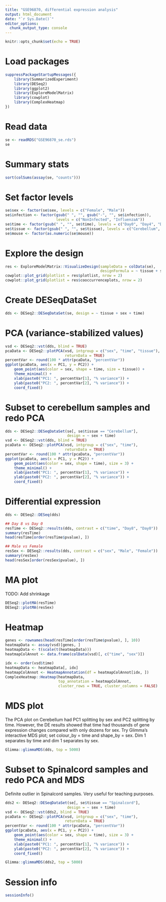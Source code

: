```yaml
---
title: "GSE96870, differential expression analysis"
output: html_document
date: "`r Sys.Date()`"
editor_options: 
  chunk_output_type: console
---
```


```r
knitr::opts_chunk$set(echo = TRUE)
```

# Load packages

```r
suppressPackageStartupMessages({
    library(SummarizedExperiment)
    library(DESeq2)
    library(ggplot2)
    library(ExploreModelMatrix)
    library(cowplot)
    library(ComplexHeatmap)
})
```

# Read data

```r
se <- readRDS("GSE96870_se.rds")
se
```

# Summary stats

```r
sort(colSums(assay(se, "counts")))
```

# Set factor  levels

```r
se$sex <- factor(se$sex, levels = c("Female", "Male"))
se$infection <- factor(gsub(" ", "", gsub("-", "", se$infection)), 
                       levels = c("NonInfected", "InfluenzaA"))
se$time <- factor(gsub(" ", "", se$time), levels = c("Day0", "Day4", "Day8"))
se$tissue <- factor(gsub(" ", "", se$tissue), levels = c("Cerebellum", "Spinalcord"))
se$mouse <- factor(as.numeric(se$mouse))
```

# Explore the design

```r
res <- ExploreModelMatrix::VisualizeDesign(sampleData = colData(se),
                                           designFormula = ~ tissue + sex + time)
cowplot::plot_grid(plotlist = res$plotlist, nrow = 2)
cowplot::plot_grid(plotlist = res$cooccurrenceplots, nrow = 2)
```

# Create DESeqDataSet

```r
dds <- DESeq2::DESeqDataSet(se, design = ~ tissue + sex + time)
```

# PCA (variance-stabilized values)

```r
vsd <- DESeq2::vst(dds, blind = TRUE)
pcaData <- DESeq2::plotPCA(vsd, intgroup = c("sex", "time", "tissue"),
                           returnData = TRUE)
percentVar <- round(100 * attr(pcaData, "percentVar"))
ggplot(pcaData, aes(x = PC1, y = PC2)) + 
    geom_point(aes(color = sex, shape = time, size = tissue)) + 
    theme_minimal() + 
    xlab(paste0("PC1: ", percentVar[1], "% variance")) +
    ylab(paste0("PC2: ", percentVar[2], "% variance")) +
    coord_fixed()
```

# Subset to cerebellum samples and redo PCA

```r
dds <- DESeq2::DESeqDataSet(se[, se$tissue == "Cerebellum"], 
                            design = ~ sex + time)
vsd <- DESeq2::vst(dds, blind = TRUE)
pcaData <- DESeq2::plotPCA(vsd, intgroup = c("sex", "time"),
                           returnData = TRUE)
percentVar <- round(100 * attr(pcaData, "percentVar"))
ggplot(pcaData, aes(x = PC1, y = PC2)) + 
    geom_point(aes(color = sex, shape = time), size = 3) + 
    theme_minimal() + 
    xlab(paste0("PC1: ", percentVar[1], "% variance")) +
    ylab(paste0("PC2: ", percentVar[2], "% variance")) +
    coord_fixed()
```

# Differential expression

```r
dds <- DESeq2::DESeq(dds)

## Day 8 vs Day 0
resTime <- DESeq2::results(dds, contrast = c("time", "Day8", "Day0"))
summary(resTime)
head(resTime[order(resTime$pvalue), ])

## Male vs Female
resSex <- DESeq2::results(dds, contrast = c("sex", "Male", "Female"))
summary(resSex)
head(resSex[order(resSex$pvalue), ])
```

# MA plot

TODO: Add shrinkage

```r
DESeq2::plotMA(resTime)
DESeq2::plotMA(resSex)
```

# Heatmap

```r
genes <- rownames(head(resTime[order(resTime$pvalue), ], 10))
heatmapData <- assay(vsd)[genes, ]
heatmapData <- t(scale(t(heatmapData)))
heatmapColAnnot <- data.frame(colData(vsd)[, c("time", "sex")])

idx <- order(vsd$time)
heatmapData <- heatmapData[, idx]
heatmapColAnnot <- HeatmapAnnotation(df = heatmapColAnnot[idx, ])
ComplexHeatmap::Heatmap(heatmapData, 
                        top_annotation = heatmapColAnnot,
                        cluster_rows = TRUE, cluster_columns = FALSE)
```

# MDS plot

The PCA plot on Cerebellum had PC1 splitting by sex and PC2 splitting by time. However, the DE results showed that time had thousands of gene expression changes compared with only dozens for sex. Try Glimma's interactive MDS plot; set colour_by = time and shape_by = sex. Dim 1 separates by time and dim 1 separates by sex.

```r
Glimma::glimmaMDS(dds, top = 5000)
```


# Subset to Spinalcord samples and redo PCA and MDS

Definite outlier in Spinalcord samples. Very useful for teaching purposes.

```r
dds2 <- DESeq2::DESeqDataSet(se[, se$tissue == "Spinalcord"], 
                            design = ~ sex + time)
vsd <- DESeq2::vst(dds2, blind = TRUE)
pcaData <- DESeq2::plotPCA(vsd, intgroup = c("sex", "time"),
                           returnData = TRUE)
percentVar <- round(100 * attr(pcaData, "percentVar"))
ggplot(pcaData, aes(x = PC1, y = PC2)) + 
    geom_point(aes(color = sex, shape = time), size = 3) + 
    theme_minimal() + 
    xlab(paste0("PC1: ", percentVar[1], "% variance")) +
    ylab(paste0("PC2: ", percentVar[2], "% variance")) +
    coord_fixed()
```

```r
Glimma::glimmaMDS(dds2, top = 5000)
```

# Session info

```r
sessionInfo()
```

